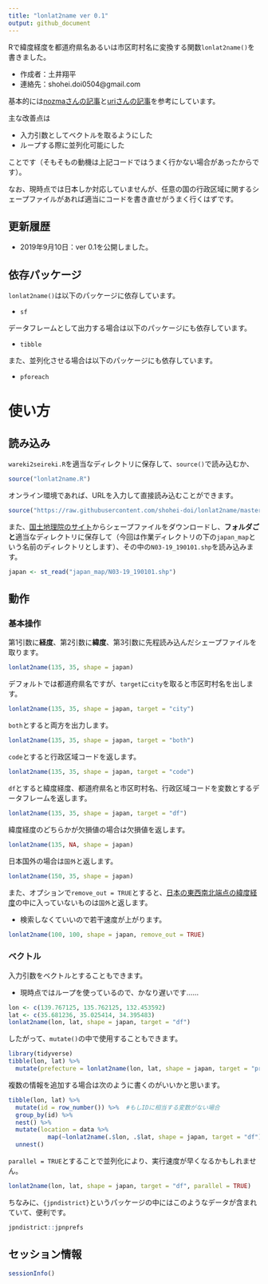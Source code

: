 ```yaml
---
title: "lonlat2name ver 0.1"
output: github_document
---
```


Rで緯度経度を都道府県名あるいは市区町村名に変換する関数`lonlat2name()`を書きました。

- 作成者：土井翔平
- 連絡先：shohei.doi0504@gmail.com

基本的には[nozmaさんの記事](https://qiita.com/nozma/items/808bce2f496eabd50ff1)と[uriさんの記事](https://qiita.com/uri/items/69b2c05f7b3a21d3aad3)を参考にしています。

主な改善点は

- 入力引数としてベクトルを取るようにした
- ループする際に並列化可能にした

ことです（そもそもの動機は上記コードではうまく行かない場合があったからです）。

なお、現時点では日本しか対応していませんが、任意の国の行政区域に関するシェープファイルがあれば適当にコードを書き直せがうまく行くはずです。

## 更新履歴

- 2019年9月10日：ver 0.1を公開しました。

## 依存パッケージ

`lonlat2name()`は以下のパッケージに依存しています。

- `sf`

データフレームとして出力する場合は以下のパッケージにも依存しています。

- `tibble`

また、並列化させる場合は以下のパッケージにも依存しています。

- `pforeach`

# 使い方

## 読み込み

`wareki2seireki.R`を適当なディレクトリに保存して、`source()`で読み込むか、

```r
source("lonlat2name.R")
```

オンライン環境であれば、URLを入力して直接読み込むことができます。

```r
source("https://raw.githubusercontent.com/shohei-doi/lonlat2name/master/lonlat2name.R")
```

また、[国土地理院のサイト](http://nlftp.mlit.go.jp/ksj/gml/datalist/KsjTmplt-N03-v2_3.html)からシェープファイルをダウンロードし、**フォルダごと**適当なディレクトリに保存して（今回は作業ディレクトリの下の`japan_map`という名前のディレクトリとします）、その中の`N03-19_190101.shp`を読み込みます。

```r
japan <- st_read("japan_map/N03-19_190101.shp")
```


## 動作

### 基本操作

第1引数に**経度**、第2引数に**緯度**、第3引数に先程読み込んだシェープファイルを取ります。

```r
lonlat2name(135, 35, shape = japan)
```

デフォルトでは都道府県名ですが、`target`に`city`を取ると市区町村名を出します。

```r
lonlat2name(135, 35, shape = japan, target = "city")
```

`both`とすると両方を出力します。

```r
lonlat2name(135, 35, shape = japan, target = "both")
```

`code`とすると行政区域コードを返します。

```r
lonlat2name(135, 35, shape = japan, target = "code")
```

`df`とすると緯度経度、都道府県名と市区町村名、行政区域コードを変数とするデータフレームを返します。

```r
lonlat2name(135, 35, shape = japan, target = "df")
```

緯度経度のどちらかが欠損値の場合は欠損値を返します。

```r
lonlat2name(135, NA, shape = japan)
```

日本国外の場合は`国外`と返します。

```r
lonlat2name(150, 35, shape = japan)
```

また、オプションで`remove_out = TRUE`とすると、[日本の東西南北端点の緯度経度](https://www.gsi.go.jp/KOKUJYOHO/center.htm)の中に入っていないものは`国外`と返します。

- 検索しなくていいので若干速度が上がります。

```r
lonlat2name(100, 100, shape = japan, remove_out = TRUE)
```

### ベクトル

入力引数をベクトルとすることもできます。

- 現時点ではループを使っているので、かなり遅いです……

```r
lon <- c(139.767125, 135.762125, 132.453592)
lat <- c(35.681236, 35.025414, 34.395483)
lonlat2name(lon, lat, shape = japan, target = "df")
```

したがって、`mutate()`の中で使用することもできます。

```r
library(tidyverse)
tibble(lon, lat) %>% 
  mutate(prefecture = lonlat2name(lon, lat, shape = japan, target = "prefecture"))
```

複数の情報を追加する場合は次のように書くのがいいかと思います。

```r
tibble(lon, lat) %>% 
  mutate(id = row_number()) %>%  #もしIDに相当する変数がない場合
  group_by(id) %>% 
  nest() %>% 
  mutate(location = data %>% 
           map(~lonlat2name(.$lon, .$lat, shape = japan, target = "df"))) %>% 
  unnest()
```

`parallel = TRUE`とすることで並列化により、実行速度が早くなるかもしれません。

```r
lonlat2name(lon, lat, shape = japan, target = "df", parallel = TRUE)
```

ちなみに、`{jpndistrict}`というパッケージの中にはこのようなデータが含まれていて、便利です。

```r
jpndistrict::jpnprefs
```


## セッション情報

```r
sessionInfo()
```
